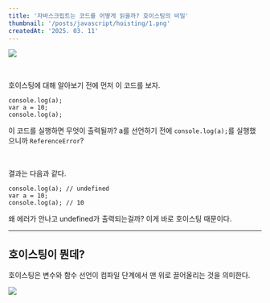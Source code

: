 ```yaml
---
title: '자바스크립트는 코드를 어떻게 읽을까? 호이스팅의 비밀'
thumbnail: '/posts/javascript/hoisting/1.png'
createdAt: '2025. 03. 11'
---
```


![](/posts/javascript/hoisting/1.png)

<br />

호이스팅에 대해 알아보기 전에 먼저 이 코드를 보자.

```tsx
console.log(a);
var a = 10;
console.log(a);
```

이 코드를 실행하면 무엇이 출력될까?
a를 선언하기 전에 `console.log(a);`를 실행했으니까 `ReferenceError`?

<br />

결과는 다음과 같다.

```tsx
console.log(a); // undefined
var a = 10;
console.log(a); // 10
```

왜 에러가 안나고 undefined가 출력되는걸까?
이게 바로 호이스팅 때문이다.

---

## 호이스팅이 뭔데?

호이스팅은 변수와 함수 선언이 컴파일 단계에서 맨 위로 끌어올리는 것을 의미한다.

![](/posts/javascript/hoisting/2.png)

<br />

